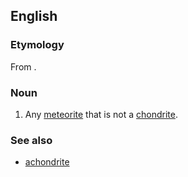 ==English==

===Etymology===
From {{prefix|non|chondrite|lang=en}}.

===Noun===
{{en-noun}}

# Any [[meteorite]] that is not a [[chondrite]].

===See also===
* [[achondrite]]